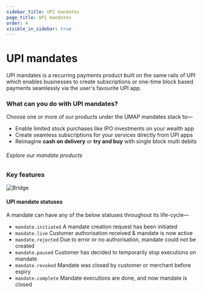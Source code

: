 ```yaml
---
sidebar_title: UPI mandates
page_title: UPI mandates
order: 4
visible_in_sidebar: true
---
```


# UPI mandates

UPI mandates is a recurring payments product built on the same rails of UPI which enables businesses to create subscriptions or one-time block based payments seamlessly via the user's favourite UPI app.  

### What can you do with UPI mandates?
Choose one or more of our products under the UMAP mandates stack to—
* Enable limited stock purchases like IPO investments on your wealth app
* Create seamless subscriptions for your services directly from UPI apps
* Reimagine **cash on delivery** or **try and buy** with single block multi debits

###### Explore our mandate products
<UMAPMandates />

### Key features

<img
    src="https://storage.googleapis.com/strapi-assets/latest/Frame_106/Frame_106.png"
    alt="Bridge"
/>

#### UPI mandate statuses

A mandate can have any of the below statuses throughout its life-cycle—

<Text>
    <ul>
        <li><code>mandate.initiated</code>&nbsp;A mandate creation request has been initiated</li>
        <li><code>mandate.live</code>&nbsp;Customer authorisation received & mandate is now active</li>
        <li><code>mandate.rejected</code>&nbsp;Due to error or no authorisation, mandate could not be created</li>
        <li><code>mandate.paused</code>&nbsp;Customer has decided to temporarily stop executions on mandate</li>
        <li><code>mandate.revoked</code>&nbsp;Mandate was closed by customer or merchant before expiry</li>
        <li><code>mandate.complete</code>&nbsp;Mandate executions are done, and now mandate is closed</li>
    </ul>
</Text>